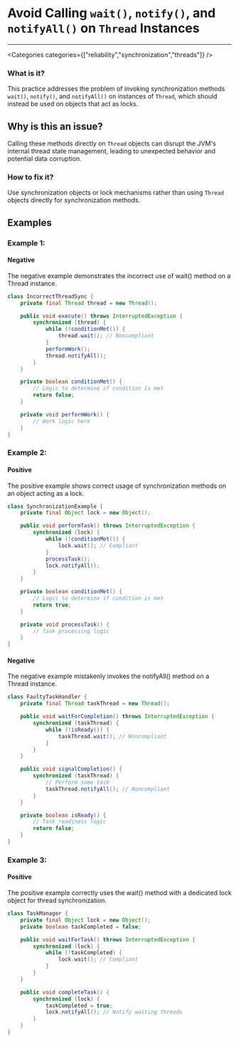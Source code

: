 

# Avoid Calling `wait()`, `notify()`, and `notifyAll()` on `Thread` Instances

<Severity severity={SeverityLevels.HIGH} />

---

<Categories categories={["reliability","synchronization","threads"]} />

### What is it?
This practice addresses the problem of invoking synchronization methods `wait()`, `notify()`, and `notifyAll()` on instances of `Thread`, which should instead be used on objects that act as locks.

## Why is this an issue?
Calling these methods directly on `Thread` objects can disrupt the JVM's internal thread state management, leading to unexpected behavior and potential data corruption.

### How to fix it?
Use synchronization objects or lock mechanisms rather than using `Thread` objects directly for synchronization methods.

## Examples

### Example 1:

<!-- #example -->

#### Negative

<!-- #example_negative_description -->
The negative example demonstrates the incorrect use of wait() method on a Thread instance.

<!-- #example_negative_code -->
```java
class IncorrectThreadSync {
    private final Thread thread = new Thread();

    public void execute() throws InterruptedException {
        synchronized (thread) {
            while (!conditionMet()) {
                thread.wait(); // Noncompliant
            }
            performWork();
            thread.notifyAll();
        }
    }

    private boolean conditionMet() {
        // Logic to determine if condition is met
        return false;
    }

    private void performWork() {
        // Work logic here
    }
}
```

### Example 2:

<!-- #example -->

#### Positive

<!-- #example_positive_description -->
The positive example shows correct usage of synchronization methods on an object acting as a lock.

<!-- #example_positive_code -->
```java
class SynchronizationExample {
    private final Object lock = new Object();

    public void performTask() throws InterruptedException {
        synchronized (lock) {
            while (!conditionMet()) {
                lock.wait(); // Compliant
            }
            processTask();
            lock.notifyAll();
        }
    }

    private boolean conditionMet() {
        // Logic to determine if condition is met
        return true;
    }

    private void processTask() {
        // Task processing logic
    }
}
```

#### Negative

<!-- #example_negative_description -->
The negative example mistakenly invokes the notifyAll() method on a Thread instance.

<!-- #example_negative_code -->
```java
class FaultyTaskHandler {
    private final Thread taskThread = new Thread();

    public void waitForCompletion() throws InterruptedException {
        synchronized (taskThread) {
            while (!isReady()) {
                taskThread.wait(); // Noncompliant
            }
        }
    }

    public void signalCompletion() {
        synchronized (taskThread) {
            // Perform some task
            taskThread.notifyAll(); // Noncompliant
        }
    }

    private boolean isReady() {
        // Task readiness logic
        return false;
    }
}
```

### Example 3:

<!-- #example -->

#### Positive

<!-- #example_positive_description -->
The positive example correctly uses the wait() method with a dedicated lock object for thread synchronization.

<!-- #example_positive_code -->
```java
class TaskManager {
    private final Object lock = new Object();
    private boolean taskCompleted = false;

    public void waitForTask() throws InterruptedException {
        synchronized (lock) {
            while (!taskCompleted) {
                lock.wait(); // Compliant
            }
        }
    }

    public void completeTask() {
        synchronized (lock) {
            taskCompleted = true;
            lock.notifyAll(); // Notify waiting threads
        }
    }
}
```
